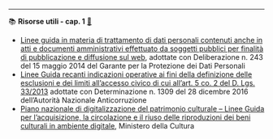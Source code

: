 ----

::: {.callout-tip icon=false #res-1 .risorsa}

📚 **Risorse utili - cap. 1** [🔗](#res-1){.link-req}

- [Linee guida in materia di trattamento di dati personali contenuti anche in atti e documenti amministrativi effettuato da soggetti pubblici per finalità di pubblicazione e diffusione sul web](https://www.garanteprivacy.it/home/docweb/-/docweb-display/docweb/3134436), adottate con Deliberazione n. 243 del 15 maggio 2014 del Garante per la Protezione dei Dati Personali
- [Linee Guida recanti indicazioni operative ai fini della definizione delle esclusioni e dei limiti all'accesso civico di cui all'art. 5 co. 2 del D. Lgs. 33/2013](https://www.anticorruzione.it/-/determinazione-n.-1309-del-28/12/2016-rif.-1?inheritRedirect=true&redirect=%2Fconsulta-i-documenti%3Fq%3D%2522Determinazione%2520n.%25201309%2522%26sort%3Dddm__Dataclu0_String_sortable-) adottate con Determinazione n. 1309 del 28 dicembre 2016 dell'Autorità Nazionale Anticorruzione
- [Piano nazionale di digitalizzazione del patrimonio culturale – Linee Guida per l'acquisizione, la circolazione e il riuso delle riproduzioni dei beni culturali in ambiente digitale](https://docs.italia.it/italia/icdp/icdp-pnd-circolazione-riuso-docs/it/v1.0-giugno-2022/index.html), Ministero della Cultura
:::
